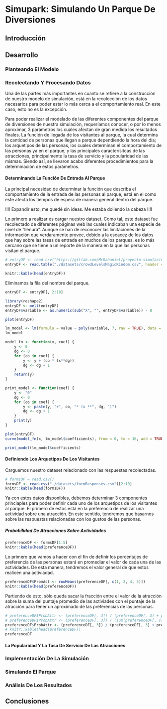 # Simupark: Simulando Un Parque De Diversiones

## Introducción

## Desarrollo

### Planteando El Modelo

### Recolectando Y Procesando Datos

Una de las partes más importantes en cuanto se refiere a la construcción de nuestro modelo de simulación, está en la recolección de los datos necesarios para poder estar lo más cerca a el comportamiento real. En este caso, esto no es la excepción. 

Para poder realizar el modelado de las diferentes componentes del parque de diversiones de nuestra simulación, requeríamos conocer, o por lo menos aproximar, 3 parámetros los cuales afectan de gran medida los resultados finales. La función de llegada de los visitantes al parque, la cual determina la cantidad de personas que llegan a parque dependiendo la hora del día; los arquetipos de las personas, los cuales determinan el comportamiento de las personas ya en el parque; y las principales caracterísitcas de las atracciones, principalmente la tasa de servicio y la popularidad de las mismas. Siendo así, se llevaron acabo diferentes procedimientos para la determinación de estos parámetros.

#### Determinando La Función De Entrada Al Parque

La principal necesidad de determinar la función que describa el comportamiento de la entrada de las personas al parque, está en el como este afecta los tiempos de espera de manera general dentro del parque.

!!!! Expandir esto, me quedé sin ideas. Me estaba doliendo la cabeza !!!!

Lo primero a realizar es cargar nuestro dataset. Como tal, este dataset fue recolectado de diferentes páginas web las cuales indicaban una especie de nivel de "llenura". Aunque se han de reconocer las limitaciones de la información que verdaramente provee, debido a la escacez de los datos que hay sobre las tasas de entrada en muchos de los parques, es lo más cercano que se tiene a un reporte de la manera en la que las personas visitan el parque.

```r
# entryDF <- read.csv("https://gitlab.com/MrDahaniel/proyecto-simulacion/-/raw/main/datasets/crowdLevels.csv")
entryDF <- read.table("./datasets/crowdLevelsMagicKindom.csv", header = T)

knitr::kable(head(entryDF))
```

Eliminamos la fila del nombre del parque.

```r
entryDF <- entryDF[, 2:18]

library(reshape2)
entryDF <- melt(entryDF)
entryDF$variable <- as.numeric(sub("X", "", entryDF$variable)) - 8
```

```r
plot(entryDF)
```

```r
lm_model <- lm(formula = value ~ poly(variable, 7, raw = TRUE), data = entryDF)
lm_model
```

```r
model_fn <- function(x, coef) {
    y <- 0
    dg <- 0
    for (co in coef) {
        y <- y + (co * (x**dg))
        dg <- dg + 1
    }
    return(y)
}

print_model <- function(coef) {
    y <- "0"
    dg <- 0
    for (co in coef) {
        y <- paste(y, "+", co, "* (x **", dg, ")")
        dg <- dg + 1
    }
    print(y)
}
```

```r
plot(entryDF)
curve(model_fn(x, lm_model$coefficients), from = 0, to = 16, add = TRUE)
```

```r
print_model(lm_model$coefficients)
```

#### Definiendo Los Arquetipos De Los Visitantes

Carguemos nuestro dataset relacionado con las respuestas recolectadas.

```r
# formsDF = read.csv()
formsDF <- read.csv("./datasets/formResponses.csv")[2:10]
knitr::kable(head(formsDF))
```

Ya con estos datos disponibles, debemos determinar 3 componentes princiaples para poder definir cada uno de los arquetipos de los visitantes al parque. El primero de estos está en la preferencia de realizar una actividad sobre una atracción. En este sentido, tendremos que basarnos sobre las respuestas relacionadas con los gustos de las personas.

##### Probabilidad De Atracciones Sobre Actividades

```r
preferenceDF <- formsDF[1:5]
knitr::kable(head(preferenceDF))
```

Lo primero que vamos a hacer con el fin de definir los porcentajes de preferencia de las personas estará en promediar el valor de cada una de las actividades. De esta manera, tendremos el valor general de que estos realicen una activiadad. 

```r
preferenceDF$PromAct <- rowMeans(preferenceDF[, c(1, 2, 4, 5)])
knitr::kable(head(preferenceDF))
```

Partiendo de esto, sólo queda sacar la fracción entre el valor de la atracción sobre la suma del puntaje promedio de las activiades con el puntaje de la atracción para tener un aproximado de las preferencias de las personas.

```r
# preferenceDF$ProbAttr <- (preferenceDF[, 3]) / (preferenceDF[, 3] + preferenceDF[, 6] * 2)
# preferenceDF$ProbAttr <- (preferenceDF[, 3]) / (sum(preferenceDF[, c(1, 2, 4, 5)]))
preferenceDF$ProbAttr <- (preferenceDF[, 3]) / (preferenceDF[, 3] + preferenceDF[, 6])
# knitr::kable(head(preferenceDF))
preferenceDF
```

#### La Popularidad Y La Tasa De Servicio De Las Atracciones

### Implementación De La Simulación

### Simulando El Parque

### Análisis De Los Resultados

## Conclusiones